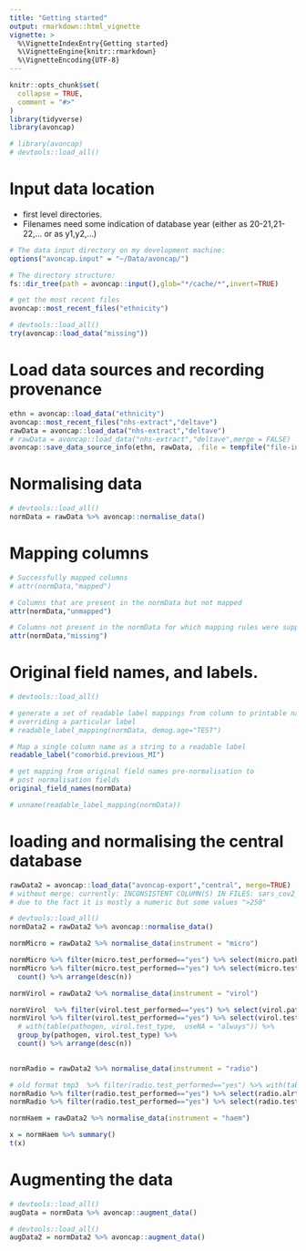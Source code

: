 ```yaml
---
title: "Getting started"
output: rmarkdown::html_vignette
vignette: >
  %\VignetteIndexEntry{Getting started}
  %\VignetteEngine{knitr::rmarkdown}
  %\VignetteEncoding{UTF-8}
---
```


```r
knitr::opts_chunk$set(
  collapse = TRUE,
  comment = "#>"
)
library(tidyverse)
library(avoncap)
```

```r

# library(avoncap)
# devtools::load_all()

```

# Input data location

* first level directories.
* Filenames need some indication of database year (either as 20-21,21-22,... or as y1,y2,...)

```r
# The data input directory on my development machine:
options("avoncap.input" = "~/Data/avoncap/")

# The directory structure:
fs::dir_tree(path = avoncap::input(),glob="*/cache/*",invert=TRUE)
```


```r
# get the most recent files
avoncap::most_recent_files("ethnicity")
```


```r
# devtools::load_all()
try(avoncap::load_data("missing"))
```

# Load data sources and recording provenance

```r
ethn = avoncap::load_data("ethnicity")
avoncap::most_recent_files("nhs-extract","deltave")
rawData = avoncap::load_data("nhs-extract","deltave")
# rawData = avoncap::load_data("nhs-extract","deltave",merge = FALSE)
avoncap::save_data_source_info(ethn, rawData, .file = tempfile("file-info",fileext = ".txt"))
```

# Normalising data 

```r
# devtools::load_all()
normData = rawData %>% avoncap::normalise_data()
```

# Mapping columns

```r
# Successfully mapped columns
# attr(normData,"mapped")

# Columns that are present in the normData but not mapped
attr(normData,"unmapped")

# Columns not present in the normData for which mapping rules were supplied
attr(normData,"missing")
```

# Original field names, and labels.

```r
# devtools::load_all()

# generate a set of readable label mappings from column to printable name for the whole normData set
# overriding a particular label
# readable_label_mapping(normData, demog.age="TEST")

# Map a single column name as a string to a readable label
readable_label("comorbid.previous_MI")

# get mapping from original field names pre-normalisation to
# post normalisation fields
original_field_names(normData)

```



```r
# unname(readable_label_mapping(normData))
```

# loading and normalising the central database

```r
rawData2 = avoncap::load_data("avoncap-export","central", merge=TRUE)
# without merge: currently: INCONSISTENT COLUMN(S) IN FILES: sars_cov2_antigen
# due to the fact it is mostly a numeric but some values ">250"

# devtools::load_all()
normData2 = rawData2 %>% avoncap::normalise_data()
```

```r
normMicro = rawData2 %>% normalise_data(instrument = "micro")

normMicro %>% filter(micro.test_performed=="yes") %>% select(micro.pathogen) %>% unnest(micro.pathogen) %>% with(table(pathogen,detected,  useNA = "always"))
normMicro %>% filter(micro.test_performed=="yes") %>% select(micro.test_type, micro.pathogen) %>% unnest(micro.pathogen) %>% filter(detected=="yes") %>% group_by(pathogen, micro.test_type) %>%
  count() %>% arrange(desc(n))

```


```r
normVirol = rawData2 %>% normalise_data(instrument = "virol")

normVirol  %>% filter(virol.test_performed=="yes") %>% select(virol.pathogen) %>% unnest(virol.pathogen) %>% with(table(pathogen,detected,  useNA = "always"))
normVirol %>% filter(virol.test_performed=="yes") %>% select(virol.test_type, virol.pathogen) %>% unnest(virol.pathogen) %>% filter(detected=="yes") %>% 
  # with(table(pathogen, virol.test_type,  useNA = "always")) %>% 
  group_by(pathogen, virol.test_type) %>%
  count() %>% arrange(desc(n))
  

```


```r
normRadio = rawData2 %>% normalise_data(instrument = "radio")

# old format tmp3  %>% filter(radio.test_performed=="yes") %>% with(table(radio.test_type, radio.lung_malignancy))
normRadio %>% filter(radio.test_performed=="yes") %>% select(radio.alrtd_finding) %>% unnest(radio.alrtd_finding) %>% with(table(finding,present,  useNA = "always"))
normRadio %>% filter(radio.test_performed=="yes") %>% select(radio.test_type, radio.non_alrtd_finding) %>% unnest(radio.non_alrtd_finding) %>% filter(present=="yes") %>% with(table(finding, radio.test_type,  useNA = "always"))

```

```r
normHaem = rawData2 %>% normalise_data(instrument = "haem")

x = normHaem %>% summary()
t(x)
```


# Augmenting the data

```r
# devtools::load_all()
augData = normData %>% avoncap::augment_data()
```


```r
# devtools::load_all()
augData2 = normData2 %>% avoncap::augment_data()
```




